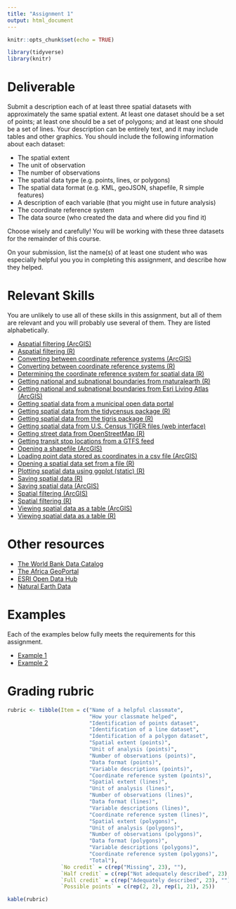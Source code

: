```yaml
---
title: "Assignment 1"
output: html_document
---
```


```r
knitr::opts_chunk$set(echo = TRUE)

library(tidyverse)
library(knitr)
```

# Deliverable

Submit a description each of at least three spatial datasets with approximately 
the same spatial extent. At least one dataset should be a set of points; at least 
one should be a set of polygons; and at least one should be a set of lines. Your 
description can be entirely text, and it may include tables and other graphics. 
You should include the following information about each dataset:

* The spatial extent
* The unit of observation
* The number of observations
* The spatial data type (e.g. points, lines, or polygons)
* The spatial data format (e.g. KML, geoJSON, shapefile, R simple features)
* A description of each variable (that you might use in future analysis)
* The coordinate reference system
* The data source (who created the data and where did you find it)

Choose wisely and carefully! You will be working with these three 
datasets for the remainder of this course.

On your submission, list the name(s) of at least one student who was 
especially helpful you you in completing this assignment, and describe 
how they helped.

# Relevant Skills

You are unlikely to use all of these skills in this assignment, but all 
of them are relevant and you will probably use several of them. They are
listed alphabetically.

* [Aspatial filtering (ArcGIS)](https://harvard.zoom.us/rec/play/idIAcbFSILn-r5OFFhuWNlMck1SqSwIt85MlAIlhh15C2u8aK8Z3cdvr_v8U5f9ChqupnbJZMj6OkXuK.7m6bLNVDM5Z33DU8?autoplay=true&startTime=1660234253000){target="_blank"}
* [Aspatial filtering (R)](https://c-voulgaris.github.io/VIS-2128-F22/a1-files/skill-aspatial-filter.html){target="_blank"}
* [Converting between coordinate reference systems (ArcGIS)](https://harvard.zoom.us/rec/play/2-aJVPZURC2JnmlDdZA1GqF6sVwB8Ft3EQlTULQdVBQnvbxIw5vCqz2G3RSaeB9kZCMiwmX1F_5o7c_l.IfrNdiQ2PhCD-7x-?autoplay=true&startTime=1660234717000){target="blank"}
* [Converting between coordinate reference systems (R)](https://c-voulgaris.github.io/VIS-2128-F22/a1-files/skill-convert-crs.html){target="_blank"}
* [Determining the coordinate reference system for spatial data (R)](https://c-voulgaris.github.io/VIS-2128-F22/a1-files/skill-get-crs.html){target="_blank"}
* [Getting national and subnational boundaries from rnaturalearth (R)](https://c-voulgaris.github.io/VIS-2128-F22/a1-files/skill-rnaturalearth.html){target="_blank"}
* [Getting national and subnational boundaries from Esri Living Atlas (ArcGIS)](https://harvard.zoom.us/rec/play/1YKDpnwcfHPuLF0F0ioNqz561lGpv1qhGcz5J9nZCsYnJnAzH0I5SUCPXoNppMF6qdulS_rzm8wzeyKh.mc7Z1rVBnzdlkydB?autoplay=true&startTime=1660235103000){target="_blank"}
* [Getting spatial data from a municipal open data portal](https://harvard.zoom.us/rec/play/J2QqcFKKvWv6MuPYGof2qnIYPXkc3ZJAVymlYITcFQ-t9IC4TDu-pFBoRcUTat3s0LtVx-qKNrSeHNcS.TOsORH6w8UnLGQRb?autoplay=true&startTime=1600374226000){target="_blank"}
* [Getting spatial data from the tidycensus package (R)](https://c-voulgaris.github.io/VIS-2128-F22/a1-files/skill-tidycensus.html){target="_blank"}
* [Getting spatial data from the tigris package (R)](https://c-voulgaris.github.io/VIS-2128-F22/a1-files/skill-tigris.html){target="_blank"}
* [Getting spatial data from U.S. Census TIGER files (web interface)](https://harvard.zoom.us/rec/play/QV2SCI71O-N_cgWLR0k0BMTb_WeldF-C4CaEhNxOcpJ7HcdM5nv3g1Lmv_nyqQ7XOboT2HWXhRkJblNA.Gd0LSXr6MkFzVIYC?startTime=1602525515000){target="_blank"}
* [Getting street data from OpenStreetMap (R)](https://c-voulgaris.github.io/VIS-2128-F22/a1-files/skill-load-osm-data.html){target="_blank"}
* [Getting transit stop locations from a GTFS feed](https://c-voulgaris.github.io/VIS-2128-F22/a1-files/skill-get-gtfs-data.html){target="_blank"}
* [Opening a shapefile (ArcGIS)](https://harvard.zoom.us/rec/play/p-3woeEKdW_vYgNCF5yFYhiQgTsSaYCLkuN1nCX3yQr7Ltqq1itds-5yjhGTxZxWPY9eZ2agmEbmToEj.EOS-w3ITfvAZsZlR?autoplay=true&startTime=1660233502000){target="_blank"}
* [Loading point data stored as coordinates in a csv file (ArcGIS)](https://harvard.zoom.us/rec/play/R-Vmv22xvsy23sgR0XssZdTNjlaV7sJXWj-VIEgFfZYDPt3OOg_IRK8P8H7pxd1K5lI10YGXrttX-TRi.2faZGTWB_lkOPPWo?autoplay=true&startTime=1660233906000){target="_blank"}
* [Opening a spatial data set from a file (R)](https://c-voulgaris.github.io/VIS-2128-F22/a1-files/skill-open-file.html){target="_blank"}
* [Plotting spatial data using ggplot (static) (R)](https://c-voulgaris.github.io/VIS-2128-F22/a1-files/skill-ggplot-map.html){target="_blank"}
* [Saving spatial data (R)](https://c-voulgaris.github.io/VIS-2128-F22/a1-files/skill-save-spatial-data.html){target="_blank"}
* [Saving spatial data (ArcGIS)](https://harvard.zoom.us/rec/play/vDuk2HwdlNqS3WUfYLrJNHARQRIFLw8JetnT04mFtzhu4rhFYkauf7pUct4hq4SUeMRHuiBSYEeOPphq.VCmVoZTdupJIpElL?autoplay=true&startTime=1660831607000){target="_blank"}
* [Spatial filtering (ArcGIS)](https://harvard.zoom.us/rec/play/0CoGI5lWn8pvX7wayiLa7IbHmjMJ43saghzcFYrd6V3rBzat5tR7TgZ2tEunqg4FUG-FvJSGtjFhuVNj.iwcbtdFO34aHyJjH?autoplay=true&startTime=1660236038000){target="_blank"}
* [Spatial filtering (R)](https://c-voulgaris.github.io/VIS-2128-F22/a1-files/skill-aspatial-filter.html){target="_blank"}
* [Viewing spatial data as a table (ArcGIS)](https://harvard.zoom.us/rec/play/tEjEgg_jWeSYQP3HVvhs--aoXWH9YbSI7PVlyDQsM7PjZQ-pxxSm4Vuhl6OS0CM69ckbBI6XWFKUws1T.0j9m-O3Re29XYa03?autoplay=true&startTime=1660235648000){target="_blank"}
* [Viewing spatial data as a table (R)](https://c-voulgaris.github.io/VIS-2128-F22/a1-files/skill-view-dataframe.html){target="_blank"}

# Other resources

* [The World Bank Data Catalog](https://datacatalog.worldbank.org/home){target="_blank"}
* [The Africa GeoPortal](https://www.africageoportal.com/){target="_blank"}
* [ESRI Open Data Hub](https://hub.arcgis.com/search){target="_blank"}
* [Natural Earth Data](https://www.naturalearthdata.com/){target="_blank"}

# Examples

Each of the examples below fully meets the requirements for this assignment.

* [Example 1](https://c-voulgaris.github.io/VIS-2128-F22/a1-files/examples/slo-example.pdf){target="_blank"}
* [Example 2](https://c-voulgaris.github.io/VIS-2128-F22/a1-files/examples/africa-example.html){target="_blank"}

# Grading rubric

```r
rubric <- tibble(Item = c("Name of a helpful classmate",
                          "How your classmate helped",
                          "Identification of points dataset",
                          "Identification of a line dataset",
                          "Identification of a polygon dataset",
                          "Spatial extent (points)",
                          "Unit of analysis (points)",
                          "Number of observations (points)",
                          "Data format (points)",
                          "Variable descriptions (points)",
                          "Coordinate reference system (points)",
                          "Spatial extent (lines)",
                          "Unit of analysis (lines)",
                          "Number of observations (lines)",
                          "Data format (lines)",
                          "Variable descriptions (lines)",
                          "Coordinate reference system (lines)",
                          "Spatial extent (polygons)",
                          "Unit of analysis (polygons)",
                          "Number of observations (polygons)",
                          "Data format (polygons)",
                          "Variable descriptions (polygons)",
                          "Coordinate reference system (polygons)",
                          "Total"),
                 `No credit` = c(rep("Missing", 23), ""),
                 `Half credit` = c(rep("Not adequately described", 23), ""),
                 `Full credit` = c(rep("Adequately described", 23), ""),
                 `Possible points` = c(rep(2, 2), rep(1, 21), 25))

kable(rubric)
```
